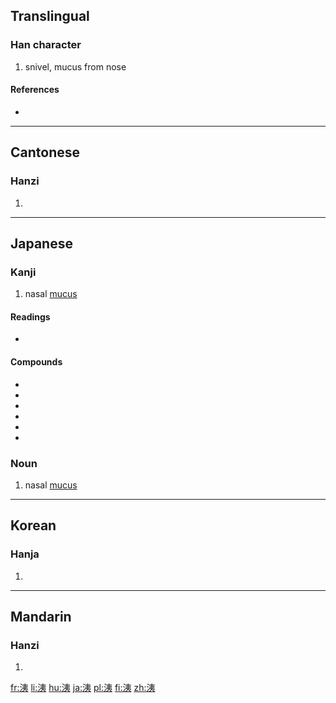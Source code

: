 {{also|涕}}
==Translingual==

===Han character===
{{Han char|rn=85|rad=水|as=06|sn=9|four=35132|canj=EKN}}

# snivel, mucus from nose

====References====
* {{Han ref|kx=0620.190|dkj=17387|dj=1017.010|hdz=31605.070|uh=6D1F|ud=27935|bh=CF70|bd=53104}}

----

==Cantonese==

===Hanzi===
{{yue-hanzi|jyut=|y=tai3}}

# {{defn|lang=yue|sort=水06}}

----

==Japanese==

===Kanji===
{{ja-kanji|grade=|rs=水06}}

# nasal [[mucus]]

====Readings====
* {{ja-readings|on=[[い]] (i)|kanon=[[てい]] (tei)|goon=[[たい]] (tai)|kun=[[はなじる]] (hanajiru)}}

{{wikipedia|lang=ja}}

====Compounds====
{{der-top|Compounds}}
* {{ja-r|青洟|あおばな|gloss=green snot hanging from a child's nose}}
* {{ja-r|涕洟|ていい}}
* {{ja-r|洟垂|はなたれ}}
* {{ja-r|洟垂れ小僧|はなたれ こぞう}}
* {{ja-r|洟提灯|はなぢょうちん}}
* {{ja-r|水洟|みずばな|gloss=runny nose}}
{{der-bottom}}

===Noun===
{{ja-noun|はな}}

# nasal [[mucus]]

----

==Korean==

===Hanja===
{{ko-hanja|hangeul=이|eumhun=|rv=i|mr=i|y=i}}

# {{defn|lang=ko|sort=水06}}

----

==Mandarin==

===Hanzi===
{{cmn-hanzi|pin=[[tì]] ([[ti4]]), [[yí]] ([[yi2]])|wg=t'i<sup>4</sup>, i<sup>2</sup>}}

# {{defn|lang=cmn|sort=水06}}

[[fr:洟]]
[[li:洟]]
[[hu:洟]]
[[ja:洟]]
[[pl:洟]]
[[fi:洟]]
[[zh:洟]]